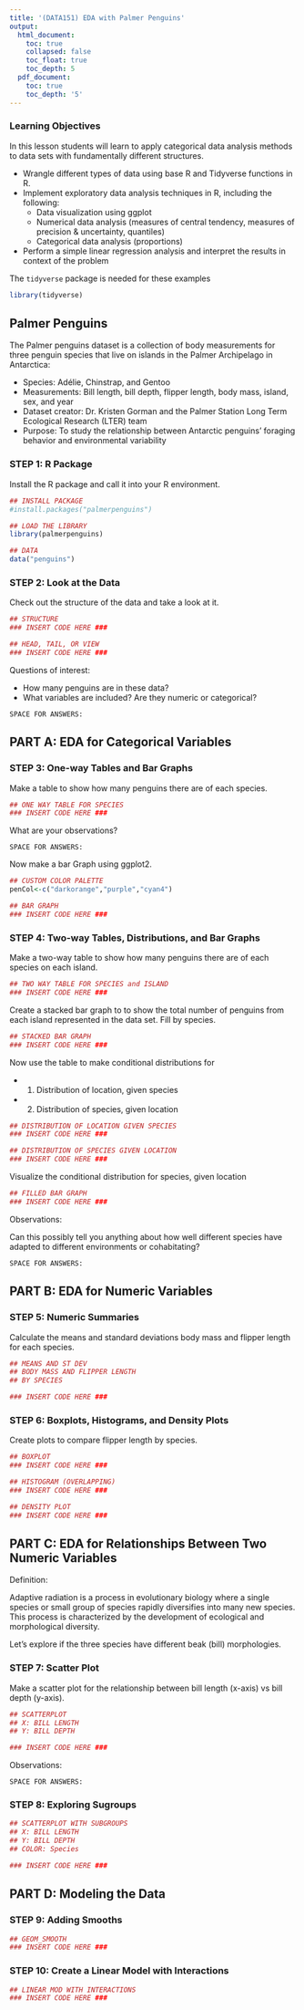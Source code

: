 ```yaml
---
title: '(DATA151) EDA with Palmer Penguins'
output:
  html_document:
    toc: true
    collapsed: false
    toc_float: true
    toc_depth: 5
  pdf_document:
    toc: true
    toc_depth: '5'
---
```


### Learning Objectives

In this lesson students will learn to apply categorical data analysis methods to data sets with fundamentally different structures. 

* Wrangle different types of data using base R and Tidyverse functions in R.
* Implement exploratory data analysis techniques in R, including the following:
  * Data visualization using ggplot
  * Numerical data analysis (measures of central tendency, measures of precision & uncertainty, quantiles)
  * Categorical data analysis (proportions)
* Perform a simple linear regression analysis and interpret the results in context of the problem



The `tidyverse` package is needed for these examples

```r
library(tidyverse)
```

## Palmer Penguins

The Palmer penguins dataset is a collection of body measurements for three penguin species that live on islands in the Palmer Archipelago in Antarctica: 

* Species: Adélie, Chinstrap, and Gentoo 
* Measurements: Bill length, bill depth, flipper length, body mass, island, sex, and year 
* Dataset creator: Dr. Kristen Gorman and the Palmer Station Long Term Ecological Research (LTER) team 
* Purpose: To study the relationship between Antarctic penguins' foraging behavior and environmental variability


### STEP 1: R Package

Install the R package and call it into your R environment.

```r
## INSTALL PACKAGE
#install.packages("palmerpenguins")

## LOAD THE LIBRARY
library(palmerpenguins)

## DATA
data("penguins")
```

### STEP 2: Look at the Data

Check out the structure of the data and take a look at it.

```r
## STRUCTURE 
### INSERT CODE HERE ###

## HEAD, TAIL, OR VIEW
### INSERT CODE HERE ###
```

Questions of interest: 

* How many penguins are in these data?
* What variables are included?  Are they numeric or categorical?

```{}
SPACE FOR ANSWERS:
```


## PART A: EDA for Categorical Variables

### STEP 3: One-way Tables and Bar Graphs

Make a table to show how many penguins there are of each species. 

```r
## ONE WAY TABLE FOR SPECIES
### INSERT CODE HERE ###
```

What are your observations?

```{}
SPACE FOR ANSWERS:
```

Now make a bar Graph using ggplot2.

```r
## CUSTOM COLOR PALETTE
penCol<-c("darkorange","purple","cyan4")

## BAR GRAPH
### INSERT CODE HERE ###
```

### STEP 4: Two-way Tables, Distributions, and Bar Graphs

Make a two-way table to show how many penguins there are of each species on each island. 

```r
## TWO WAY TABLE FOR SPECIES and ISLAND
### INSERT CODE HERE ###
```

Create a stacked bar graph to to show the total number of penguins from each island represented in the data set.  Fill by species. 

```r
## STACKED BAR GRAPH
### INSERT CODE HERE ###
```


Now use the table to make conditional distributions for 

* 1) Distribution of location, given species 
* 2) Distribution of species, given location 

```r
## DISTRIBUTION OF LOCATION GIVEN SPECIES
### INSERT CODE HERE ###

## DISTRIBUTION OF SPECIES GIVEN LOCATION
### INSERT CODE HERE ###
```

Visualize the conditional distribution for species, given location 

```r
## FILLED BAR GRAPH
### INSERT CODE HERE ###
```


Observations: 

Can this possibly tell you anything about how well different species have adapted to different environments or cohabitating? 

```{}
SPACE FOR ANSWERS:
```

## PART B: EDA for Numeric Variables 

### STEP 5: Numeric Summaries

Calculate the means and standard deviations body mass and flipper length for each species.  

```r
## MEANS AND ST DEV
## BODY MASS AND FLIPPER LENGTH
## BY SPECIES

### INSERT CODE HERE ###
```


### STEP 6: Boxplots, Histograms, and Density Plots 

Create plots to compare flipper length by species.

```r
## BOXPLOT
### INSERT CODE HERE ###

## HISTOGRAM (OVERLAPPING)
### INSERT CODE HERE ###

## DENSITY PLOT
### INSERT CODE HERE ###

```


## PART C: EDA for Relationships Between Two Numeric Variables

Definition: 

Adaptive radiation is a process in evolutionary biology where a single species or small group of species rapidly diversifies into many new species. This process is characterized by the development of ecological and morphological diversity.

Let's explore if the three species have different beak (bill) morphologies.  

### STEP 7: Scatter Plot

Make a scatter plot for the relationship between bill length (x-axis) vs bill depth (y-axis). 

```r
## SCATTERPLOT 
## X: BILL LENGTH
## Y: BILL DEPTH

### INSERT CODE HERE ###
```

Observations: 

```{}
SPACE FOR ANSWERS:
```


### STEP 8: Exploring Sugroups

```r
## SCATTERPLOT WITH SUBGROUPS 
## X: BILL LENGTH
## Y: BILL DEPTH
## COLOR: Species

### INSERT CODE HERE ###
```
 
## PART D: Modeling the Data

### STEP 9: Adding Smooths
```r
## GEOM_SMOOTH
### INSERT CODE HERE ###
```

### STEP 10: Create a Linear Model with Interactions

```r
## LINEAR MOD WITH INTERACTIONS
### INSERT CODE HERE ###
```

